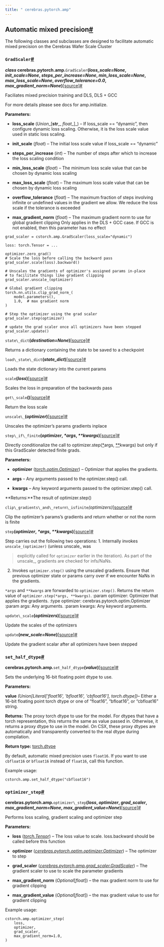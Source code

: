 ```yaml
---
title: " cerebras.pytorch.amp"
---
```

## Automatic mixed precision[#](#automatic-mixed-precision "Permalink to this headline")


The following classes and subclasses are designed to facilitate automatic mixed precision on the Cerebras Wafer Scale Cluster

### `GradScaler`[#](#gradscaler "Permalink to this headline")

**_class_ cerebras.pytorch.amp.**`GradScaler`**(_loss\_scale\=None_, _init\_scale\=None_, _steps\_per\_increase\=None_, _min\_loss\_scale\=None_, _max\_loss\_scale\=None_, _overflow\_tolerance\=0.0_, _max\_gradient\_norm\=None_)**[\[source\]](../../../_modules/cerebras/pytorch/amp/grad_scaler.html#GradScaler)[#](#cerebras.pytorch.amp.GradScaler "Permalink to this definition")

Faciliates mixed precision training and DLS, DLS + GCC

For more details please see docs for amp.initialize.

**Parameters:**

*   **loss\_scale** (_Union__\[__str__,_ _float__\]_) – If loss\_scale == “dynamic”, then configure dynamic loss scaling. Otherwise, it is the loss scale value used in static loss scaling.

*   **init\_scale** (_float_) – The initial loss scale value if loss\_scale == “dynamic”

*   **steps\_per\_increase** (_int_) – The number of steps after which to increase the loss scaling condition

*   **min\_loss\_scale** (_float_) – The minimum loss scale value that can be chosen by dynamic loss scaling

*   **max\_loss\_scale** (_float_) – The maximum loss scale value that can be chosen by dynamic loss scaling

*   **overflow\_tolerance** (_float_) – The maximum fraction of steps involving infinite or undefined values in the gradient we allow. We reduce the loss scale if the tolerance is exceeded

*   **max\_gradient\_norm** (_float_) – The maximum gradient norm to use for global gradient clipping Only applies in the DLS + GCC case. If GCC is not enabled, then this parameter has no effect


```
grad_scaler = cstorch.amp.GradScaler(loss_scale="dynamic")

loss: torch.Tensor = ...

optimizer.zero_grad()
# Scale the loss before calling the backward pass
grad_scaler.scale(loss).backward()

# Unscales the gradients of optimizer's assigned params in-place
# to facilitate things like gradient clipping
grad_scaler.unscale_(optimizer)

# Global gradient clipping
torch.nn.utils.clip_grad_norm_(
    model.parameters(),
    1.0,  # max gradient norm
)

# Step the optimizer using the grad scaler
grad_scaler.step(optimizer)

# update the grad scaler once all optimizers have been stepped
grad_scaler.update()
```

`state\_dict`**(_destination\=None_)**[\[source\]](../../../_modules/cerebras/pytorch/amp/grad_scaler.html#GradScaler.state_dict)[#](#cerebras.pytorch.amp.GradScaler.state_dict "Permalink to this definition")

Returns a dictionary containing the state to be saved to a checkpoint

`load\_state\_dict`**(_state\_dict_)**[\[source\]](../../../_modules/cerebras/pytorch/amp/grad_scaler.html#GradScaler.load_state_dict)[#](#cerebras.pytorch.amp.GradScaler.load_state_dict "Permalink to this definition")

Loads the state dictionary into the current params

`scale`**(_loss_)**[\[source\]](../../../_modules/cerebras/pytorch/amp/grad_scaler.html#GradScaler.scale)[#](#cerebras.pytorch.amp.GradScaler.scale "Permalink to this definition")

Scales the loss in preparation of the backwards pass

`get\_scale`**()**[\[source\]](../../../_modules/cerebras/pytorch/amp/grad_scaler.html#GradScaler.get_scale)[#](#cerebras.pytorch.amp.GradScaler.get_scale "Permalink to this definition")

Return the loss scale

`unscale\_`**(_optimizer_)**[\[source\]](../../../_modules/cerebras/pytorch/amp/grad_scaler.html#GradScaler.unscale_)[#](#cerebras.pytorch.amp.GradScaler.unscale_ "Permalink to this definition")

Unscales the optimizer’s params gradients inplace

`step\_if\_finite`**(_optimizer_, _\*args_, _\*\*kwargs_)**[\[source\]](../../../_modules/cerebras/pytorch/amp/grad_scaler.html#GradScaler.step_if_finite)[#](#cerebras.pytorch.amp.GradScaler.step_if_finite "Permalink to this definition")

Directly conditionalize the call to optimizer.step([\*](#id1)args, [\*\*](#id3)kwargs) but only if this GradScaler detected finite grads.

**Parameters:**

*   **optimizer** ([_torch.optim.Optimizer_](https://pytorch.org/docs/stable/optim.html#torch.optim.Optimizer "(in PyTorch v2.4)")) – Optimizer that applies the gradients.

*   **args** – Any arguments passed to the optimizer.step() call.

*   **kwargs** – Any keyword arguments passed to the optimizer.step() call.


**Returns:**The result of optimizer.step()

`clip\_gradients\_and\_return\_isfinite`*(_optimizers_)*[\[source\]](../../../_modules/cerebras/pytorch/amp/grad_scaler.html#GradScaler.clip_gradients_and_return_isfinite)[#](#cerebras.pytorch.amp.GradScaler.clip_gradients_and_return_isfinite "Permalink to this definition")

Clip the optimizer’s params’s gradients and return whether or not the norm is finite

`step`**(_optimizer_, _\*args_, _\*\*kwargs_)**[\[source\]](../../../_modules/cerebras/pytorch/amp/grad_scaler.html#GradScaler.step)[#](#cerebras.pytorch.amp.GradScaler.step "Permalink to this definition")

Step carries out the following two operations: 1. Internally invokes `unscale_(optimizer)` (unless unscale\_ was

> explicitly called for `optimizer` earlier in the iteration). As part of the unscale\_, gradients are checked for infs/NaNs.

2.  Invokes `optimizer.step()` using the unscaled gradients. Ensure that previous optimizer state or params carry over if we encounter NaNs in the gradients.


`*args` and `**kwargs` are forwarded to `optimizer.step()`. Returns the return value of `optimizer.step(*args, **kwargs)`. :param optimizer: Optimizer that applies the gradients. :type optimizer: cerebras.pytorch.optim.Optimizer :param args: Any arguments. :param kwargs: Any keyword arguments.

`update\_scale`**(_optimizers_)**[\[source\]](../../../_modules/cerebras/pytorch/amp/grad_scaler.html#GradScaler.update_scale)[#](#cerebras.pytorch.amp.GradScaler.update_scale "Permalink to this definition")

Update the scales of the optimizers

`update`**(_new_scale=None_)**[\[source\]](../../../_modules/cerebras/pytorch/amp/grad_scaler.html#GradScaler.update)[#](#cerebras.pytorch.amp.GradScaler.update "Permalink to this definition")

Update the gradient scalar after all optimizers have been stepped

### `set_half_dtype`[#](#set-half-dtype "Permalink to this headline")

**cerebras.pytorch.amp.**`set_half_dtype`**(_value_)**[\[source\]](../../../_modules/cerebras/pytorch/amp/_amp_state.html#set_half_dtype)[#](#cerebras.pytorch.amp.set_half_dtype "Permalink to this definition")

Sets the underlying 16-bit floating point dtype to use.

**Parameters:**

**value** _(Union[Literal['float16', 'bfloat16', 'cbfloat16'], torch.dtype])_– Either a 16-bit floating point torch dtype or one of “float16”, “bfloat16”, or “cbfloat16” string.

**Returns:** The proxy torch dtype to use for the model. For dtypes that have a torch representation, this returns the same as value passed in. Otherwise, it returns a proxy dtype to use in the model. On CSX, these proxy dtypes are automatically and transparently converted to the real dtype during compilation.

**Return type:** [torch.dtype](https://pytorch.org/docs/stable/tensor_attributes.html#torch.dtype "(in PyTorch v2.4)")

By default, automatic mixed precision uses `float16`. If you want to use `cbfloat16` or `bfloat16` instead of `float16`, call this function.

Example usage:

```
cstorch.amp.set_half_dtype("cbfloat16")
```

### `optimizer_step`[#](#optimizer-step "Permalink to this headline")

**cerebras.pytorch.amp.**`optimizer\_step`**(_loss_, _optimizer_, _grad\_scaler_, _max\_gradient\_norm\=None_, _max\_gradient\_value\=None_)**[\[source\]](../../../_modules/cerebras/pytorch/amp/optimizer_step.html#optimizer_step)[#](#cerebras.pytorch.amp.optimizer_step "Permalink to this definition")

Performs loss scaling, gradient scaling and optimizer step

**Parameters:**

*   **loss** ([_torch.Tensor_](https://pytorch.org/docs/stable/tensors.html#torch.Tensor "(in PyTorch v2.4)")) – The loss value to scale. loss.backward should be called before this function

*   **optimizer** ([_cerebras.pytorch.optim.optimizer.Optimizer_](optim.html#cerebras.pytorch.optim.Optimizer "cerebras.pytorch.optim.optimizer.Optimizer")) – The optimizer to step

*   **grad\_scaler** ([_cerebras.pytorch.amp.grad\_scaler.GradScaler_](#cerebras.pytorch.amp.GradScaler "cerebras.pytorch.amp.grad_scaler.GradScaler")) – The gradient scaler to use to scale the parameter gradients

*   **max\_gradient\_norm** (_Optional_[_float_]) – the max gradient norm to use for gradient clipping

*   **max\_gradient\_value** (_Optional_[_float_]) – the max gradient value to use for gradient clipping


Example usage:

```
cstorch.amp.optimizer_step(
    loss,
    optimizer,
    grad_scaler,
    max_gradient_norm=1.0,
)
```
